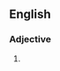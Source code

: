 {{also|pleased as Punch}}
==English==

===Adjective===
{{en-adj|-}}

# {{alternative form of|en|pleased as Punch}}